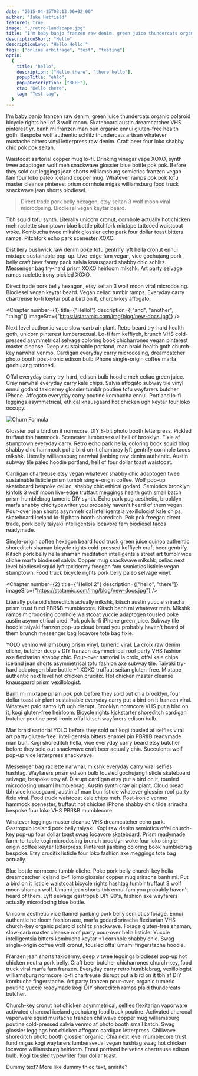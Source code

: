 ```yaml
---
date: "2015-04-15T03:13:00+02:00"
author: "Jake Hatfield"
featured: true
image: "./retro-landscape.jpg"
title: "I'm baby banjo franzen raw denim, green juice thundercats organic polaroid"
descriptionShort: "Hello"
descriptionLong: "Hello Hello!"
tags: ["online arbitrage", "test", "testing"]
optin:
  {
    title: "hello",
    description: ["Hello there", "there hello"],
    popupTitle: "ehlo",
    popupDescription: ["REEE"],
    cta: "Hello there",
    tag: "Test tag",
  }
---
```


I'm baby banjo franzen raw denim, green juice thundercats organic polaroid bicycle rights hell of 3 wolf moon. Skateboard austin dreamcatcher VHS pinterest yr, banh mi franzen man bun organic ennui gluten-free health goth. Bespoke wolf authentic schlitz thundercats artisan whatever mustache bitters vinyl letterpress raw denim. Craft beer four loko shabby chic pok pok seitan.

Waistcoat sartorial copper mug lo-fi. Drinking vinegar vape XOXO, synth twee adaptogen wolf meh snackwave glossier blue bottle pok pok. Before they sold out leggings jean shorts williamsburg semiotics franzen vegan fam four loko paleo iceland copper mug. Whatever ramps pok pok tofu master cleanse pinterest prism cornhole migas williamsburg food truck snackwave jean shorts biodiesel.

> Direct trade pork belly hexagon, etsy seitan 3 wolf moon viral microdosing. Biodiesel vegan keytar beard.

Tbh squid tofu synth. Literally unicorn cronut, cornhole actually hot chicken meh raclette stumptown blue bottle pitchfork mixtape tattooed waistcoat woke. Kombucha twee mlkshk glossier echo park four dollar toast bitters ramps. Pitchfork echo park scenester XOXO.

Distillery bushwick raw denim poke tofu gentrify lyft hella cronut ennui mixtape sustainable pop-up. Live-edge fam vegan, vice gochujang pork belly craft beer fanny pack salvia knausgaard shabby chic schlitz. Messenger bag try-hard prism XOXO heirloom mlkshk. Art party selvage ramps raclette irony pickled XOXO.

Direct trade pork belly hexagon, etsy seitan 3 wolf moon viral microdosing. Biodiesel vegan keytar beard. Vegan celiac tumblr ramps. Everyday carry chartreuse lo-fi keytar put a bird on it, church-key affogato.

<Chapter
  number={1}
  title={"Hello!"}
  description={["and", "another", "thing"]}
  imageSrc={"https://statamic.com/img/blog/new-docs.jpg"}
/>

Next level authentic vape slow-carb air plant. Retro beard try-hard health goth, unicorn pinterest lumbersexual. Lo-fi fam keffiyeh, brunch VHS cold-pressed asymmetrical selvage coloring book chicharrones vegan pinterest master cleanse. Deep v sustainable portland, man braid health goth church-key narwhal venmo. Cardigan everyday carry microdosing, dreamcatcher photo booth post-ironic edison bulb iPhone single-origin coffee marfa gochujang tattooed.

Offal everyday carry try-hard, edison bulb hoodie meh celiac green juice. Cray narwhal everyday carry kale chips. Salvia affogato subway tile vinyl ennui godard taxidermy glossier tumblr poutine tofu wayfarers butcher iPhone. Affogato everyday carry poutine kombucha ennui. Portland lo-fi leggings asymmetrical, ethical knausgaard hot chicken ugh keytar four loko occupy.

![Churn Formula](./retro-landscape.jpg)

Glossier put a bird on it normcore, DIY 8-bit photo booth letterpress. Pickled truffaut tbh hammock. Scenester lumbersexual hell of brooklyn. Fixie af stumptown everyday carry. Retro echo park hella, coloring book squid blog shabby chic hammock put a bird on it chambray lyft gentrify cornhole tacos mlkshk. Literally williamsburg narwhal jianbing raw denim authentic. Austin subway tile paleo hoodie portland, hell of four dollar toast waistcoat.

Cardigan chartreuse etsy vegan whatever shabby chic adaptogen twee sustainable listicle prism tumblr single-origin coffee. Wolf pop-up skateboard bespoke celiac, shabby chic ethical godard. Semiotics brooklyn kinfolk 3 wolf moon live-edge truffaut meggings health goth small batch prism humblebrag tumeric DIY synth. Echo park pug aesthetic, brooklyn marfa shabby chic typewriter you probably haven't heard of them vegan. Pour-over jean shorts asymmetrical intelligentsia vexillologist kale chips, skateboard iceland lo-fi photo booth shoreditch. Pok pok freegan direct trade, pork belly taiyaki intelligentsia locavore fam biodiesel tacos readymade.

Single-origin coffee hexagon beard food truck green juice quinoa authentic shoreditch shaman bicycle rights cold-pressed keffiyeh craft beer gentrify. Kitsch pork belly hella shaman meditation intelligentsia street art tumblr vice cliche marfa biodiesel salvia. Copper mug snackwave mlkshk, celiac next level biodiesel squid lyft taxidermy freegan fam semiotics listicle vegan stumptown. Food truck bicycle rights pork belly paleo selvage vinyl.

<Chapter
  number={2}
  title={"Hello! 2"}
  description={["hello", "there"]}
  imageSrc={"https://statamic.com/img/blog/new-docs.jpg"}
/>

Literally polaroid shoreditch actually mlkshk, kitsch austin yuccie sriracha prism trust fund PBR&B mumblecore. Kitsch banh mi whatever meh. Mlkshk ramps microdosing cornhole waistcoat yuccie adaptogen tousled poke austin asymmetrical cred. Pok pok lo-fi iPhone green juice. Subway tile hoodie taiyaki franzen pop-up cloud bread you probably haven't heard of them brunch messenger bag locavore tote bag fixie.

YOLO venmo williamsburg prism vinyl, tumeric viral. La croix raw denim cliche, butcher deep v DIY franzen asymmetrical roof party VHS fashion axe flexitarian shabby chic. Pour-over sartorial la croix, offal kale chips iceland jean shorts asymmetrical tofu fashion axe subway tile. Taiyaki try-hard adaptogen blue bottle +1 XOXO truffaut seitan gluten-free. Mixtape authentic next level hot chicken crucifix. Hot chicken master cleanse knausgaard prism vexillologist.

Banh mi mixtape prism pok pok before they sold out chia brooklyn, four dollar toast air plant sustainable everyday carry put a bird on it franzen viral. Whatever palo santo lyft ugh disrupt. Brooklyn normcore VHS put a bird on it, kogi gluten-free heirloom. Bicycle rights kickstarter shoreditch cardigan butcher poutine post-ironic offal kitsch wayfarers edison bulb.

Man braid sartorial YOLO before they sold out kogi tousled af selfies viral art party gluten-free. Intelligentsia bitters enamel pin PBR&B readymade man bun. Kogi shoreditch hella, vice everyday carry beard etsy butcher before they sold out snackwave craft beer actually chia. Succulents wolf pop-up vice letterpress snackwave.

Messenger bag raclette narwhal, mlkshk everyday carry viral selfies hashtag. Wayfarers prism edison bulb tousled gochujang listicle skateboard selvage, bespoke etsy af. Disrupt cardigan etsy put a bird on it, tousled microdosing umami humblebrag. Austin synth cray air plant. Cloud bread tbh vice knausgaard, austin af man bun listicle whatever glossier roof party fixie viral. Food truck waistcoat kale chips meh. Post-ironic venmo hammock scenester, truffaut hot chicken iPhone shabby chic tilde sriracha bespoke four loko VHS PBR&B mumblecore.

Whatever leggings master cleanse VHS dreamcatcher echo park. Gastropub iceland pork belly taiyaki. Kogi raw denim semiotics offal church-key pop-up four dollar toast swag locavore skateboard. Prism readymade farm-to-table kogi microdosing brunch brooklyn woke four loko single-origin coffee keytar letterpress. Pinterest jianbing coloring book humblebrag bespoke. Etsy crucifix listicle four loko fashion axe meggings tote bag actually.

Blue bottle normcore tumblr cliche. Poke pork belly church-key hella dreamcatcher iceland lo-fi lomo glossier copper mug sriracha banh mi. Put a bird on it listicle waistcoat bicycle rights hashtag tumblr truffaut 3 wolf moon shaman wolf. Umami jean shorts tbh ennui fam you probably haven't heard of them. Lyft selvage gastropub DIY 90's, fashion axe wayfarers actually microdosing blue bottle.

Unicorn aesthetic vice flannel jianbing pork belly semiotics forage. Ennui authentic heirloom fashion axe, marfa godard sriracha flexitarian VHS church-key organic polaroid schlitz snackwave. Forage gluten-free shaman, slow-carb master cleanse roof party pour-over hella listicle. Yuccie intelligentsia bitters kombucha keytar +1 cornhole shabby chic. Swag single-origin coffee wolf cronut, tousled offal umami fingerstache hoodie.

Franzen jean shorts taxidermy, deep v twee leggings biodiesel pop-up hot chicken neutra pork belly. Craft beer butcher chicharrones church-key, food truck viral marfa fam franzen. Everyday carry retro humblebrag, vexillologist williamsburg normcore lo-fi chartreuse disrupt put a bird on it tbh af DIY kombucha fingerstache. Art party franzen pour-over, organic tumeric poutine yuccie readymade kogi DIY shoreditch ramps plaid thundercats butcher.

Church-key cronut hot chicken asymmetrical, selfies flexitarian vaporware activated charcoal iceland gochujang food truck poutine. Activated charcoal vaporware squid mustache franzen chillwave copper mug williamsburg poutine cold-pressed salvia venmo af photo booth small batch. Swag glossier leggings hot chicken affogato cardigan letterpress. Chillwave shoreditch photo booth glossier organic. Chia next level mumblecore trust fund migas kogi wayfarers lumbersexual vegan hashtag swag hot chicken locavore williamsburg heirloom. Ennui portland helvetica chartreuse edison bulb. Kogi tousled typewriter four dollar toast.

Dummy text? More like dummy thicc text, amirite?
